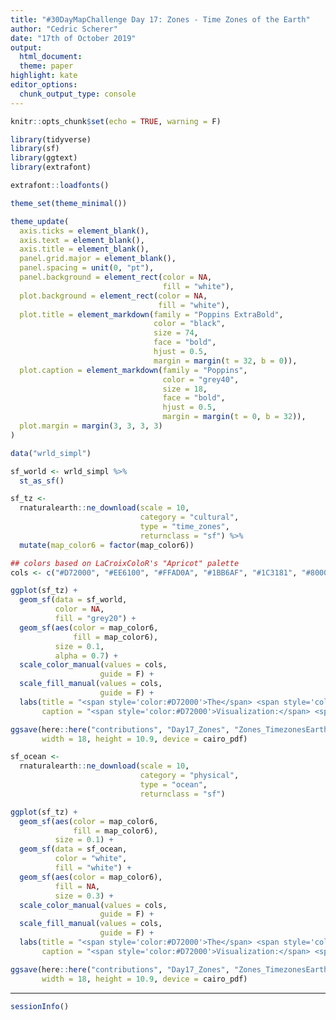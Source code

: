 ```yaml
---
title: "#30DayMapChallenge Day 17: Zones - Time Zones of the Earth"
author: "Cedric Scherer"
date: "17th of October 2019"
output:
  html_document:
  theme: paper
highlight: kate
editor_options:
  chunk_output_type: console
---
```

  
```r
knitr::opts_chunk$set(echo = TRUE, warning = F)
```

```r
library(tidyverse)
library(sf)
library(ggtext)
library(extrafont)

extrafont::loadfonts()

theme_set(theme_minimal())

theme_update(
  axis.ticks = element_blank(),
  axis.text = element_blank(),
  axis.title = element_blank(),
  panel.grid.major = element_blank(),
  panel.spacing = unit(0, "pt"),
  panel.background = element_rect(color = NA, 
                                  fill = "white"),
  plot.background = element_rect(color = NA, 
                                 fill = "white"),
  plot.title = element_markdown(family = "Poppins ExtraBold", 
                                color = "black",
                                size = 74, 
                                face = "bold",
                                hjust = 0.5,
                                margin = margin(t = 32, b = 0)),
  plot.caption = element_markdown(family = "Poppins", 
                                  color = "grey40", 
                                  size = 18, 
                                  face = "bold",
                                  hjust = 0.5,
                                  margin = margin(t = 0, b = 32)),
  plot.margin = margin(3, 3, 3, 3)
)
```

```r
data("wrld_simpl")

sf_world <- wrld_simpl %>% 
  st_as_sf()

sf_tz <-
  rnaturalearth::ne_download(scale = 10, 
                             category = "cultural", 
                             type = "time_zones",
                             returnclass = "sf") %>% 
  mutate(map_color6 = factor(map_color6))

## colors based on LaCroixColoR's "Apricot" palette
cols <- c("#D72000", "#EE6100", "#FFAD0A", "#1BB6AF", "#1C3181", "#800080")
```

```r
ggplot(sf_tz) + 
  geom_sf(data = sf_world, 
          color = NA, 
          fill = "grey20") + 
  geom_sf(aes(color = map_color6, 
              fill = map_color6), 
          size = 0.1,
          alpha = 0.7) + 
  scale_color_manual(values = cols,
                    guide = F) +
  scale_fill_manual(values = cols,
                    guide = F) +
  labs(title = "<span style='color:#D72000'>The</span> <span style='color:#EE6100'>Time</span> <span style='color:#FFAD0A'>Zones</span> <span style='color:#1BB6AF'>of</span> <span style='color:#1C3181'>the</span> <span style='color:#800080'>World</span>",
       caption = "<span style='color:#D72000'>Visualization:</span> <span style='color:#EE6100'>Cédric</span> <span style='color:#FFAD0A'>Scherer</span>  •  <span style='color:#1BB6AF'>Data:</span> <span style='color:#1C3181'>Natural</span> <span style='color:#800080'>Earth</span>")

ggsave(here::here("contributions", "Day17_Zones", "Zones_TimezonesEarth.pdf"), 
       width = 18, height = 10.9, device = cairo_pdf)
```

```r
sf_ocean <-
  rnaturalearth::ne_download(scale = 10, 
                             category = "physical", 
                             type = "ocean",
                             returnclass = "sf")

ggplot(sf_tz) + 
  geom_sf(aes(color = map_color6, 
              fill = map_color6), 
          size = 0.1) + 
  geom_sf(data = sf_ocean, 
          color = "white", 
          fill = "white") + 
  geom_sf(aes(color = map_color6), 
          fill = NA,
          size = 0.3) + 
  scale_color_manual(values = cols,
                    guide = F) +
  scale_fill_manual(values = cols,
                    guide = F) +
  labs(title = "<span style='color:#D72000'>The</span> <span style='color:#EE6100'>Time</span> <span style='color:#FFAD0A'>Zones</span> <span style='color:#1BB6AF'>of</span> <span style='color:#1C3181'>the</span> <span style='color:#800080'>World</span>",
       caption = "<span style='color:#D72000'>Visualization:</span> <span style='color:#EE6100'>Cédric</span> <span style='color:#FFAD0A'>Scherer</span>  •  <span style='color:#1BB6AF'>Data:</span> <span style='color:#1C3181'>Natural</span> <span style='color:#800080'>Earth</span>")

ggsave(here::here("contributions", "Day17_Zones", "Zones_TimezonesEarth_countries.pdf"), 
       width = 18, height = 10.9, device = cairo_pdf)
```

***

```r
sessionInfo()
```

